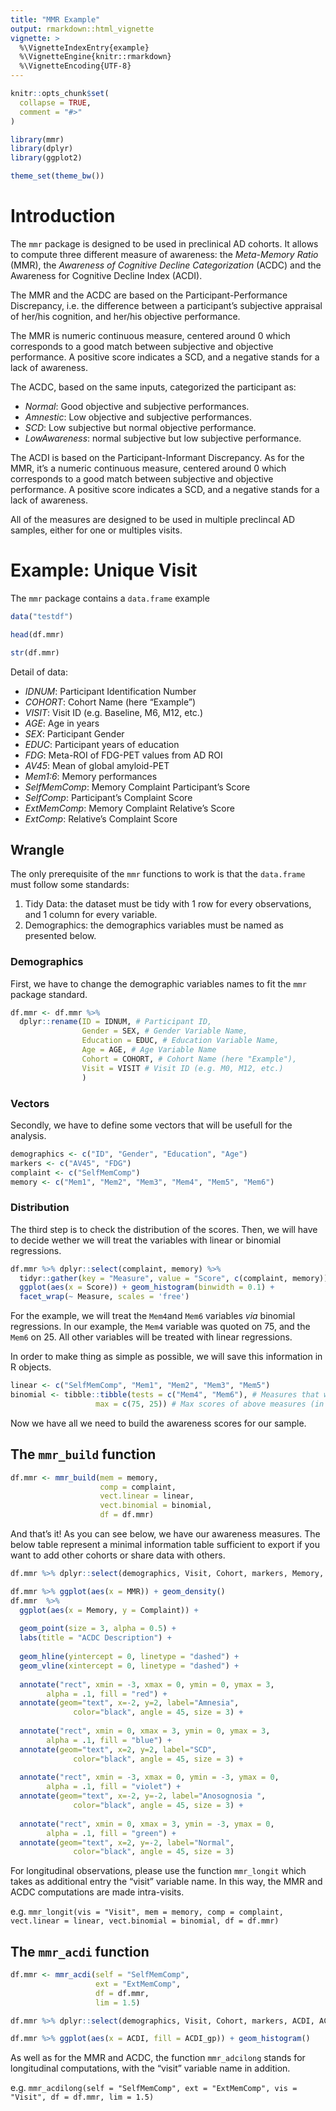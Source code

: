 ```yaml
---
title: "MMR Example"
output: rmarkdown::html_vignette
vignette: >
  %\VignetteIndexEntry{example}
  %\VignetteEngine{knitr::rmarkdown}
  %\VignetteEncoding{UTF-8}
---
```


```r
knitr::opts_chunk$set(
  collapse = TRUE,
  comment = "#>"
)
```

```r
library(mmr)
library(dplyr)
library(ggplot2)

theme_set(theme_bw())
```

# Introduction

The `mmr` package is designed to be used in preclinical AD cohorts. It allows to compute three different measure of awareness: the *Meta-Memory Ratio* (MMR), the *Awareness of Cognitive Decline Categorization* (ACDC) and the Awareness for Cognitive Decline Index (ACDI).

The MMR and the ACDC are based on the Participant-Performance Discrepancy, i.e. the difference between a participant's subjective appraisal of her/his cognition, and her/his objective performance.

The MMR is numeric continuous measure, centered around 0 which corresponds to a good match between subjective and objective performance. A positive score indicates a SCD, and a negative stands for a lack of awareness.

The ACDC, based on the same inputs, categorized the participant as:

  * *Normal*: Good objective and subjective performances.
  * *Amnestic*: Low objective and subjective performances.
  * *SCD*: Low subjective but normal objective performance.
  * *LowAwareness*: normal subjective but low subjective performance.
  
The ACDI is based on the Participant-Informant Discrepancy. As for the MMR, it's a numeric continuous measure, centered around 0 which corresponds to a good match between subjective and objective performance. A positive score indicates a SCD, and a negative stands for a lack of awareness.

All of the measures are designed to be used in multiple preclincal AD samples, either for one or multiples visits.

# Example: Unique Visit

The `mmr` package contains a `data.frame` example 

```r
data("testdf")
```

```r
head(df.mmr)
```

```r
str(df.mmr)
```

Detail of data:

  * *IDNUM*: Participant Identification Number
  * *COHORT*: Cohort Name (here "Example")
  * *VISIT*: Visit ID (e.g. Baseline, M6, M12, etc.)
  * *AGE*: Age in years
  * *SEX*: Participant Gender
  * *EDUC*: Participant years of education
  * *FDG*: Meta-ROI of FDG-PET values from AD ROI
  * *AV45*: Mean of global amyloid-PET
  * *Mem1:6*: Memory performances
  * *SelfMemComp*: Memory Complaint Participant's Score
  * *SelfComp*: Participant's Complaint Score
  * *ExtMemComp*: Memory Complaint Relative's Score
  * *ExtComp*: Relative's Complaint Score


## Wrangle

The only prerequisite of the `mmr` functions to work is that the `data.frame` must follow some standards:
  
  1. Tidy Data: the dataset must be tidy with 1 row for every observations, and 1 column for every variable.
  1. Demographics: the demographics variables must be named as presented below.


### Demographics

First, we have to change the demographic variables names to fit the `mmr` package standard.

```r
df.mmr <- df.mmr %>%
  dplyr::rename(ID = IDNUM, # Participant ID,
                Gender = SEX, # Gender Variable Name,
                Education = EDUC, # Education Variable Name, 
                Age = AGE, # Age Variable Name
                Cohort = COHORT, # Cohort Name (here "Example"),
                Visit = VISIT # Visit ID (e.g. M0, M12, etc.)
                ) 
```

### Vectors

Secondly, we have to define some vectors that will be usefull for the analysis.

```r
demographics <- c("ID", "Gender", "Education", "Age")
markers <- c("AV45", "FDG")
complaint <- c("SelfMemComp")
memory <- c("Mem1", "Mem2", "Mem3", "Mem4", "Mem5", "Mem6")
```

### Distribution

The third step is to check the distribution of the scores. Then, we will have to decide wether we will treat the variables with linear or binomial regressions.

```r
df.mmr %>% dplyr::select(complaint, memory) %>%
  tidyr::gather(key = "Measure", value = "Score", c(complaint, memory)) %>%
  ggplot(aes(x = Score)) + geom_histogram(binwidth = 0.1) +
  facet_wrap(~ Measure, scales = 'free')
```

For the example, we will treat the `Mem4`and `Mem6` variables *via* binomial regressions. In our example, the `Mem4` variable was quoted on 75, and the `Mem6` on 25. All other variables will be treated with linear regressions.

In order to make thing as simple as possible, we will save this information in R objects.

```r
linear <- c("SelfMemComp", "Mem1", "Mem2", "Mem3", "Mem5")
binomial <- tibble::tibble(tests = c("Mem4", "Mem6"), # Measures that will be considered as binomial
                   max = c(75, 25)) # Max scores of above measures (in the same order)
```

Now we have all we need to build the awareness scores for our sample.

## The `mmr_build` function

```r
df.mmr <- mmr_build(mem = memory,
                    comp = complaint,
                    vect.linear = linear,
                    vect.binomial = binomial,
                    df = df.mmr)
```

And that's it! As you can see below, we have our awareness measures. The below table represent a minimal information table sufficient to export if you want to add other cohorts or share data with others.

```r
df.mmr %>% dplyr::select(demographics, Visit, Cohort, markers, Memory, Complaint, MMR, ACDC) %>% head()
```

```r
df.mmr %>% ggplot(aes(x = MMR)) + geom_density()
df.mmr  %>% 
  ggplot(aes(x = Memory, y = Complaint)) + 
  
  geom_point(size = 3, alpha = 0.5) +
  labs(title = "ACDC Description") +
  
  geom_hline(yintercept = 0, linetype = "dashed") +
  geom_vline(xintercept = 0, linetype = "dashed") +
  
  annotate("rect", xmin = -3, xmax = 0, ymin = 0, ymax = 3,
        alpha = .1, fill = "red") +
  annotate(geom="text", x=-2, y=2, label="Amnesia",
              color="black", angle = 45, size = 3) +
  
  annotate("rect", xmin = 0, xmax = 3, ymin = 0, ymax = 3,
        alpha = .1, fill = "blue") +
  annotate(geom="text", x=2, y=2, label="SCD",
              color="black", angle = 45, size = 3) +
  
  annotate("rect", xmin = -3, xmax = 0, ymin = -3, ymax = 0,
        alpha = .1, fill = "violet") +
  annotate(geom="text", x=-2, y=-2, label="Anosognosia ",
              color="black", angle = 45, size = 3) + 
  
  annotate("rect", xmin = 0, xmax = 3, ymin = -3, ymax = 0,
        alpha = .1, fill = "green") +
  annotate(geom="text", x=2, y=-2, label="Normal",
              color="black", angle = 45, size = 3)
```

For longitudinal observations, please use the function `mmr_longit` which takes as additional entry the "visit" variable name. In this way, the MMR and ACDC computations are made intra-visits.

e.g. `mmr_longit(vis = "Visit", mem = memory, comp = complaint, vect.linear = linear, vect.binomial = binomial, df = df.mmr)`

## The `mmr_acdi` function

```r
df.mmr <- mmr_acdi(self = "SelfMemComp",
                   ext = "ExtMemComp",
                   df = df.mmr,
                   lim = 1.5)
```

```r
df.mmr %>% dplyr::select(demographics, Visit, Cohort, markers, ACDI, ACDI_gp) %>% head()
```

```r
df.mmr %>% ggplot(aes(x = ACDI, fill = ACDI_gp)) + geom_histogram()
```

As well as for the MMR and ACDC, the function `mmr_adcilong` stands for longitudinal computations, with the "visit" variable name in addition.

e.g. `mmr_acdilong(self = "SelfMemComp", ext = "ExtMemComp", vis = "Visit", df = df.mmr, lim = 1.5)`
